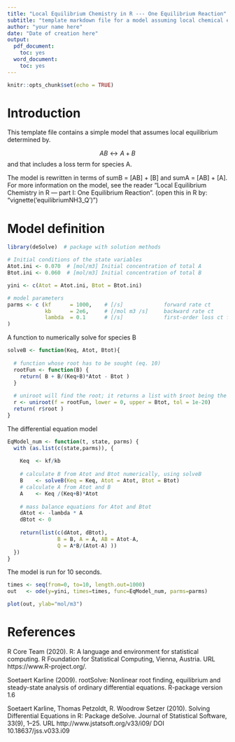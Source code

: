 ```yaml
---
title: "Local Equilibrium Chemistry in R --- One Equilibrium Reaction"
subtitle: "template markdown file for a model assuming local chemical equilibrium"
author: "your name here"
date: "Date of creation here"
output:
  pdf_document:
    toc: yes
  word_document:
    toc: yes
---
```


```r
knitr::opts_chunk$set(echo = TRUE)
```

# Introduction

This template file contains a simple model that assumes local equilibrium determined by. 

$$AB \leftrightarrow A + B$$
and that includes a loss term for species A.

The model is rewritten in terms of sumB = [AB] + [B] and sumA = [AB] + [A]. For more information on the model, see the reader "Local Equilibrium Chemistry in R --- part I: One Equilibrium Reaction". (open this in R by: "vignette('equilibriumNH3_Q')")

# Model definition

```r
library(deSolve)  # package with solution methods

# Initial conditions of the state variables
Atot.ini <- 0.070  # [mol/m3] Initial concentration of total A
Btot.ini <- 0.060  # [mol/m3] Initial concentration of total B

yini <- c(Atot = Atot.ini, Btot = Btot.ini)

# model parameters
parms <- c (kf      = 1000,    # [/s]             forward rate ct 
            kb      = 2e6,     # [/mol m3 /s]     backward rate ct
            lambda  = 0.1      # [/s]             first-order loss ct for A
)
```

A function to numerically solve for species B

```r
solveB <- function(Keq, Atot, Btot){
  
  # function whose root has to be sought (eq. 10)
  rootFun <- function(B) {
    return( B + B/(Keq+B)*Atot - Btot )
  }
  
  # uniroot will find the root; it returns a list with $root being the solution
  r <- uniroot(f = rootFun, lower = 0, upper = Btot, tol = 1e-20)
  return( r$root )
}
```

The differential equation model

```r
EqModel_num <- function(t, state, parms) {
  with (as.list(c(state,parms)), {
    
    Keq  <- kf/kb
    
    # calculate B from Atot and Btot numerically, using solveB
    B    <- solveB(Keq = Keq, Atot = Atot, Btot = Btot) 
    # calculate A from Atot and B 
    A    <- Keq /(Keq+B)*Atot
    
    # mass balance equations for Atot and Btot 
    dAtot <- -lambda * A
    dBtot <- 0
    
    return(list(c(dAtot, dBtot), 
                B = B, A = A, AB = Atot-A,
                Q = A*B/(Atot-A) ))
  })
}
```

The model is run for 10 seconds.

```r
times <- seq(from=0, to=10, length.out=1000)
out   <- ode(y=yini, times=times, func=EqModel_num, parms=parms)
```

```r
plot(out, ylab="mol/m3")
```

# References

R Core Team (2020). R: A language and environment for statistical computing. R Foundation for Statistical Computing, Vienna, Austria. URL https://www.R-project.org/.
  
Soetaert Karline (2009).  rootSolve: Nonlinear root finding, equilibrium and steady-state analysis of ordinary differential equations.  R-package version 1.6
  
Soetaert Karline, Thomas Petzoldt, R. Woodrow Setzer (2010). Solving Differential
  Equations in R: Package deSolve. Journal of Statistical Software, 33(9), 1--25. URL
  http://www.jstatsoft.org/v33/i09/ DOI 10.18637/jss.v033.i09
  
